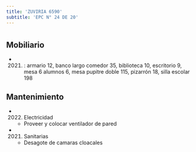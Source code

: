 ```yaml
---
title: 'ZUVIRIA 6590'
subtitle: 'EPC N° 24 DE 20'
---
```


#


## Mobiliario

*  (2021) : armario 12, banco largo comedor 35, biblioteca 10, escritorio 9, mesa 6 alumnos 6, mesa pupitre doble 115, pizarrón 18, silla escolar 198 





## Mantenimiento

*  (2022) Electricidad 
    + Proveer y colocar ventilador de pared

*  (2021) Sanitarias 
    + Desagote de camaras cloacales



